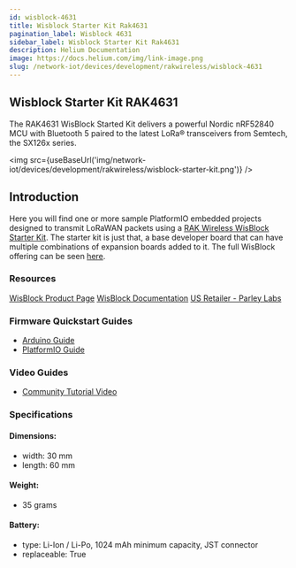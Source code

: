 ```yaml
---
id: wisblock-4631
title: Wisblock Starter Kit Rak4631
pagination_label: Wisblock 4631
sidebar_label: Wisblock Starter Kit Rak4631
description: Helium Documentation
image: https://docs.helium.com/img/link-image.png
slug: /network-iot/devices/development/rakwireless/wisblock-4631
---
```



## Wisblock Starter Kit RAK4631

The RAK4631 WisBlock Started Kit delivers a powerful Nordic nRF52840 MCU with Bluetooth 5 paired to
the latest LoRa® transceivers from Semtech, the SX126x series.

<img src={useBaseUrl('img/network-iot/devices/development/rakwireless/wisblock-starter-kit.png')} />

## Introduction

Here you will find one or more sample PlatformIO embedded projects designed to transmit LoRaWAN
packets using a
[RAK Wireless WisBlock Starter Kit](https://store.rakwireless.com/products/wisblock-starter-kit).
The starter kit is just that, a base developer board that can have multiple combinations of
expansion boards added to it. The full WisBlock offering can be seen
[here](https://store.rakwireless.com/pages/wisblock).

### Resources

[WisBlock Product Page](https://store.rakwireless.com/products/wisblock-starter-kit)
[WisBlock Documentation](https://docs.rakwireless.com/Product-Categories/WisBlock/)
[US Retailer - Parley Labs](https://shop.parleylabs.com)

### Firmware Quickstart Guides

- [Arduino Guide](/network-iot/devices/development/rakwireless/wisblock-4631/arduino)
- [PlatformIO Guide](/network-iot/devices/development/rakwireless/wisblock-4631/platformio)

### Video Guides

- [Community Tutorial Video](https://youtu.be/J2f_AVx-WsE)

### Specifications

#### Dimensions:

- width: 30 mm
- length: 60 mm

#### Weight:

- 35 grams

#### Battery:

- type: Li-Ion / Li-Po, 1024 mAh minimum capacity, JST connector
- replaceable: True
